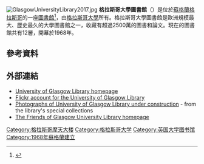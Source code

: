 [[File:GlasgowUniversityLibrary2017.jpg|thumb]]
'''格拉斯哥大學圖書館'''（{{lang-en|Glasgow University Library}}）是位於[[蘇格蘭|蘇格蘭]][[格拉斯哥|格拉斯哥]]的一座[[圖書館|圖書館]]<ref>{{Cite web |url=http://special.lib.gla.ac.uk/exhibns/chaucer/intro.html |title=University of Glasgow Special Collections: "The World of Chaucer" |access-date=2015-07-02 |archive-date=2019-12-11 |archive-url=https://web.archive.org/web/20191211102839/http://special.lib.gla.ac.uk/exhibns/chaucer/intro.html |dead-url=no }}</ref>，由[[格拉斯哥大學|格拉斯哥大學]]所有。格拉斯哥大學圖書館是歐洲規模最大、歷史最久的大學圖書館之一，收藏有超過2500萬的圖書和論文。現在的圖書館共有12層，開幕於1968年。

==參考資料==
{{reflist}}

== 外部連結 ==
{{Commonscat|Glasgow University Library|格拉斯哥大學圖書館}}
* [http://www.lib.gla.ac.uk University of Glasgow Library homepage] {{Wayback|url=http://www.lib.gla.ac.uk/ |date=20140708091348 }}
* [http://www.flickr.com/photos/uofglibrary/sets/ Flickr account for the University of Glasgow Library] {{Wayback|url=http://www.flickr.com/photos/uofglibrary/sets/ |date=20200801224521 }}
* [http://special.lib.gla.ac.uk/exhibns/month/sept2008.html Photographs of University of Glasgow Library under construction] {{Wayback|url=http://special.lib.gla.ac.uk/exhibns/month/sept2008.html |date=20191216085807 }} - from the library's special collections
* [http://www.gla.ac.uk/services/library/collections/friends/  The Friends of Glasgow University Library homepage] {{Wayback|url=http://www.gla.ac.uk/services/library/collections/friends/ |date=20170512192545 }}

[[Category:格拉斯哥摩天大楼|Category:格拉斯哥摩天大楼]]
[[Category:格拉斯哥大学|Category:格拉斯哥大学]]
[[Category:英国大学图书馆|Category:英国大学图书馆]]
[[Category:1968年蘇格蘭建立|Category:1968年蘇格蘭建立]]
